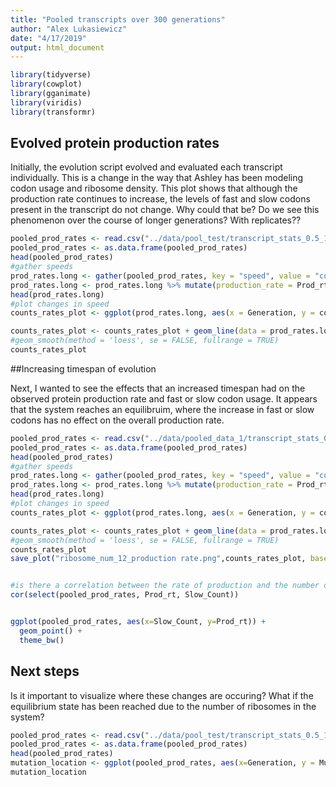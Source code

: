 ---
title: "Pooled transcripts over 300 generations"
author: "Alex Lukasiewicz"
date: "4/17/2019"
output: html_document
---

```{r setup, include=FALSE}
library(tidyverse)
library(cowplot)
library(gganimate)
library(viridis)
library(transformr)
```

## Evolved protein production rates 

Initially, the evolution script evolved and evaluated each transcript individually. This is a change in the way that Ashley has been modeling codon usage and ribosome density. 
This plot shows that although the production rate continues to increase, the levels of fast and slow codons present in the transcript do not change. Why could that be? Do we see this phenomenon over the course of longer generations? With replicates??

```{r, echo = FALSE}
pooled_prod_rates <- read.csv("../data/pool_test/transcript_stats_0.5_1.0.csv", header = TRUE, sep = ",")
pooled_prod_rates <- as.data.frame(pooled_prod_rates)
head(pooled_prod_rates)
#gather speeds 
prod_rates.long <- gather(pooled_prod_rates, key = "speed", value = "counts",Fast_Count, Slow_Count)
prod_rates.long <- prod_rates.long %>% mutate(production_rate = Prod_rt * 1000)
head(prod_rates.long)
#plot changes in speed
counts_rates_plot <- ggplot(prod_rates.long, aes(x = Generation, y = counts , color = speed)) + geom_line() + theme_bw()

counts_rates_plot <- counts_rates_plot + geom_line(data = prod_rates.long, aes(x = Generation, y = production_rate), color = 'black', linetype = "dashed")
#geom_smooth(method = 'loess', se = FALSE, fullrange = TRUE)
counts_rates_plot
```

##Increasing timespan of evolution

Next, I wanted to see the effects that an increased timespan had on the observed protein production rate and fast or slow codon usage. It appears that the system reaches an equilibruim, where the increase in fast or slow codons has no effect on the overall production rate. 

```{r, echo = FALSE}
pooled_prod_rates <- read.csv("../data/pooled_data_1/transcript_stats_0.5_1.0.csv", header = TRUE, sep = ",")
pooled_prod_rates <- as.data.frame(pooled_prod_rates)
head(pooled_prod_rates)
#gather speeds 
prod_rates.long <- gather(pooled_prod_rates, key = "speed", value = "counts",Fast_Count, Slow_Count)
prod_rates.long <- prod_rates.long %>% mutate(production_rate = Prod_rt * 1000)
head(prod_rates.long)
#plot changes in speed
counts_rates_plot <- ggplot(prod_rates.long, aes(x = Generation, y = counts , color = speed)) + geom_line() + theme_bw()

counts_rates_plot <- counts_rates_plot + geom_line(data = prod_rates.long, aes(x = Generation, y = production_rate), color = 'black', linetype = "dashed")
#geom_smooth(method = 'loess', se = FALSE, fullrange = TRUE)
counts_rates_plot
save_plot("ribosome_num_12_production rate.png",counts_rates_plot, base_aspect_ratio = 1.3)


#is there a correlation between the rate of production and the number of slow codons in the system
cor(select(pooled_prod_rates, Prod_rt, Slow_Count))


ggplot(pooled_prod_rates, aes(x=Slow_Count, y=Prod_rt)) +
  geom_point() + 
  theme_bw()
```

## Next steps

Is it important to visualize where these changes are occuring? What if the equilibrium state has been reached due to the number of ribosomes in the system?

```{r, echo = FALSE}
pooled_prod_rates <- read.csv("../data/pool_test/transcript_stats_0.5_1.0.csv", header = TRUE, sep = ",")
pooled_prod_rates <- as.data.frame(pooled_prod_rates)
head(pooled_prod_rates)
mutation_location <- ggplot(pooled_prod_rates, aes(x=Generation, y = Mut_Loc, color = Mutation)) + geom_point() 
mutation_location


```






